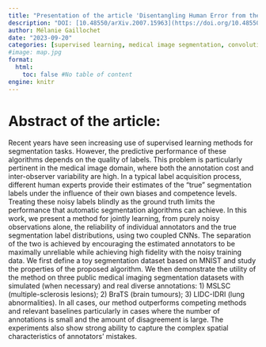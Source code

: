 ```yaml
---
title: "Presentation of the article 'Disentangling Human Error from the Ground Truth in Segmentation of Medical Images'"
description: "DOI: [10.48550/arXiv.2007.15963](https://doi.org/10.48550/arXiv.2007.15963){target='_blank'}"
author: Mélanie Gaillochet
date: "2023-09-20"
categories: [supervised learning, medical image segmentation, convolutional neural network]
#image: map.jpg
format:
  html:
    toc: false #No table of content
engine: knitr
---
```


# Abstract of the article:

Recent years have seen increasing use of supervised learning methods for segmentation tasks. However, the predictive performance of these algorithms depends on the quality of labels. This problem is particularly pertinent in the medical image domain, where both the annotation cost and inter-observer variability are high. In a typical label acquisition process, different human experts provide their estimates of the "true" segmentation labels under the influence of their own biases and competence levels. Treating these noisy labels blindly as the ground truth limits the performance that automatic segmentation algorithms can achieve. In this work, we present a method for jointly learning, from purely noisy observations alone, the reliability of individual annotators and the true segmentation label distributions, using two coupled CNNs. The separation of the two is achieved by encouraging the estimated annotators to be maximally unreliable while achieving high fidelity with the noisy training data. We first define a toy segmentation dataset based on MNIST and study the properties of the proposed algorithm. We then demonstrate the utility of the method on three public medical imaging segmentation datasets with simulated (when necessary) and real diverse annotations: 1) MSLSC (multiple-sclerosis lesions); 2) BraTS (brain tumours); 3) LIDC-IDRI (lung abnormalities). In all cases, our method outperforms competing methods and relevant baselines particularly in cases where the number of annotations is small and the amount of disagreement is large. The experiments also show strong ability to capture the complex spatial characteristics of annotators' mistakes. 
